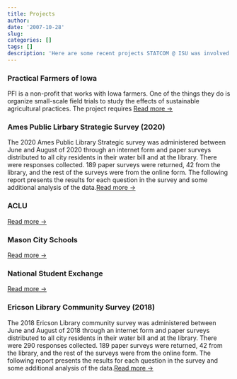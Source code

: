 ```yaml
---
title: Projects
author: 
date: '2007-10-28'
slug: 
categories: []
tags: []
description: 'Here are some recent projects STATCOM @ ISU was involved.'
---
```


### Practical Farmers of Iowa
PFI is a non-profit that works with Iowa farmers. One of the things they do is organize small-scale field trials to study the effects of sustainable agricultural practices. The project requires [Read more →](/2020/10/practical-farmers-of-iowa/)

### Ames Public Lirbary Strategic Survey (2020)
The 2020 Ames Public Library Strategic survey was administered between June and August of 2020 through an internet form and paper surveys distributed to all city residents in their water bill and at the library. There were responses collected. 189 paper surveys were returned, 42 from the library, and the rest of the surveys were from the online form. The following report presents the results for each question in the survey and some additional analysis of the data.[Read more →](/2020/05/ames-public-lirbary-strategic-survey-2020/)

### ACLU
[Read more →]()

### Mason City Schools
[Read more →]()

### National Student Exchange
[Read more →]()


### Ericson Library Community Survey (2018)
The 2018 Ericson Library community survey was administered between June and August of 2018 through an internet form and paper surveys distributed to all city residents in their water bill and at the library. There were 290 responses collected. 189 paper surveys were returned, 42 from the library, and the rest of the surveys were from the online form. The following report presents the results for each question in the survey and some additional analysis of the data.[Read more →](/2018/11/ericson-library-community-survey/)